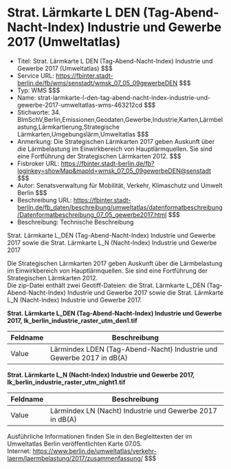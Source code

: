 # Strat. Lärmkarte L DEN (Tag-Abend-Nacht-Index) Industrie und Gewerbe 2017 (Umweltatlas)
- Titel: Strat. Lärmkarte L DEN (Tag-Abend-Nacht-Index) Industrie und Gewerbe 2017 (Umweltatlas) $$$
- Service URL: https://fbinter.stadt-berlin.de/fb/wms/senstadt/wmsk_07_05_09gewerbeDEN $$$
- Typ: WMS $$$
- Name: strat-larmkarte-l-den-tag-abend-nacht-index-industrie-und-gewerbe-2017-umweltatlas-wms-463212cd $$$
- Stichworte: 34. BImSchV,Berlin,Emissionen,Geodaten,Gewerbe,Industrie,Karten,Lärmbelastung,Lärmkartierung,Strategische Lärmkarten,Umgebungslärm,Umweltatlas $$$
- Anmerkung: Die Strategischen Lärmkarten 2017 geben Auskunft über die Lärmbelastung im Einwirkbereich von Hauptlärmquellen. Sie sind eine Fortführung der Strategischen Lärmkarten 2012. $$$
- Fisbroker URL: https://fbinter.stadt-berlin.de/fb?loginkey=showMap&mapId=wmsk_07_05_09gewerbeDEN@senstadt $$$
- Autor: Senatsverwaltung für Mobilität, Verkehr, Klimaschutz und Umwelt Berlin $$$
- Beschreibung URL: https://fbinter.stadt-berlin.de/fb_daten/beschreibung/umweltatlas/datenformatbeschreibung/Datenformatbeschreibung_07_05_gewerbe2017.html $$$
- Beschreibung: Technische Beschreibung 

Strat. Lärmkarte L\_DEN (Tag-Abend-Nacht-Index) Industrie und Gewerbe 2017 sowie die Strat. Lärmkarte L\_N (Nacht-Index) Industrie und Gewerbe 2017

Die Strategischen Lärmkarten 2017 geben Auskunft über die Lärmbelastung im Einwirkbereich von Hauptlärmquellen. Sie sind eine Fortführung der Strategischen Lärmkarten 2012.  
Die zip-Datei enthält zwei Geotiff-Dateien: die Strat. Lärmkarte L\_DEN (Tag-Abend-Nacht-Index) Industrie und Gewerbe 2017 sowie die Strat. Lärmkarte L\_N (Nacht-Index) Industrie und Gewerbe 2017.

**Strat. Lärmkarte L\_DEN (Tag-Abend-Nacht-Index) Industrie und Gewerbe 2017, lk\_berlin\_industrie\_raster\_utm\_den1.tif**

| Feldname | Beschreibung                                                         |
| -------- | -------------------------------------------------------------------- |
| Value    | Lärmindex LDEN (Tag-Abend-Nacht) Industrie und Gewerbe 2017 in dB(A) |

**Strat. Lärmkarte L\_N (Nacht-Index) Industrie und Gewerbe 2017, lk\_berlin\_industrie\_raster\_utm\_night1.tif**

| Feldname | Beschreibung                                             |
| -------- | -------------------------------------------------------- |
| Value    | Lärmindex LN (Nacht) Industrie und Gewerbe 2017 in dB(A) |

Ausführliche Informationen finden Sie in den Begleittexten der im Umweltatlas Berlin veröffentlichten Karte 07.05.  
Internet: https://www.berlin.de/umweltatlas/verkehr-laerm/laermbelastung/2017/zusammenfassung/ $$$

